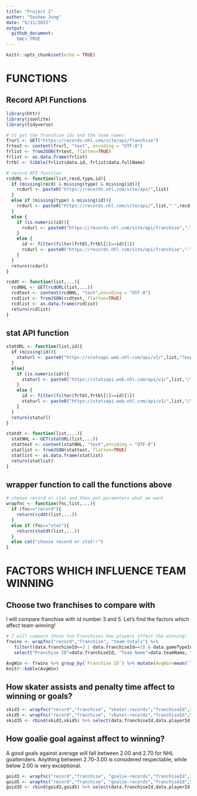 ```yaml
---
title: "Project I"
author: "Soohee Jung"
date: "6/11/2021"
output:
  github_document:
    toc: TRUE
---
```


```r
knitr::opts_chunk$set(echo = TRUE)
```

# FUNCTIONS  
## Record API Functions  

```r
library(httr)
library(jsonlite)
library(tidyverse)

# to get the franchise ids and the team names
frurl <- GET("https://records.nhl.com/site/api/franchise")
frtext <- content(frurl, "text", encoding = "UTF-8")
frlist <- fromJSON(frtext, flatten=TRUE)
frlist <- as.data.frame(frlist)
frtbl <- tibble(frlist$data.id, frlist$data.fullName)

# record API function
rcdURL <- function(list,recd,type,id){
  if (missing(recd) & missing(type) & missing(id)){
    rcdurl <- paste0("https://records.nhl.com/site/api/",list)
  }
  else if (missing(type) & missing(id)){
    rcdurl <- paste0("https://records.nhl.com/site/api/",list,"-",recd)
  }
  else {
    if (is.numeric(id)){
      rcdurl <- paste0("https://records.nhl.com/site/api/franchise","-",recd,"?cayenneExp=", type, "=", id)
    }
    else {
      id <- filter(filter(frtbl,frtbl[2]==id)[1])
      rcdurl <- paste0("https://records.nhl.com/site/api/franchise","-",recd,"?cayenneExp=", type, "=", id)
    }
  }
  return(rcdurl)
}

rcddt <- function(list,...){
  rcdNHL <- GET(rcdURL(list,...))
  rcdtext <- content(rcdNHL, "text",encoding = "UTF-8")
  rcdlist <- fromJSON(rcdtext, flatten=TRUE)
  rcdlist <- as.data.frame(rcdlist)
  return(rcdlist)
}
```

## stat API function  
```r
statURL <- function(list,id){
  if (missing(id)){
    staturl <- paste0("https://statsapi.web.nhl.com/api/v1/",list,"?expand=team.stats")
  }
  else{
    if (is.numeric(id)){
      staturl <- paste0("https://statsapi.web.nhl.com/api/v1/",list,"/",id,"?expand=team.stats")
    }
    else {
      id <- filter(filter(frtbl,frtbl[2]==id)[1])
      staturl <- paste0("https://statsapi.web.nhl.com/api/v1/",list,"/",id,"?expand=team.stats")
    }
  }
  return(staturl)
}

statdt <- function(list,...){
  statNHL <- GET(statURL(list,...))
  stattext <- content(statNHL, "text",encoding = "UTF-8")
  statlist <- fromJSON(stattext, flatten=TRUE)
  statlist <- as.data.frame(statlist)
  return(statlist)
}
```

## wrapper function to call the functions above  
```r
# choose record or stat and then put parameters what we want
wrapfnc <- function(fnc,list,...){
  if (fnc=="record"){
    return(rcddt(list,...))
  }
  else if (fnc=="stat"){
    return(statdt(list,...))
  }
  else cat("choose record or stat!!")
}
```

# FACTORS WHICH INFLUENCE TEAM WINNING  
## Choose two franchises to compare with  
I will compare franchise with id number 3 and 5. Let's find the factors which affect team winning!    
```r
# I will compare these two Franchises how players affect the winning!
frwins <- wrapfnc("record","franchise", "team-totals") %>%
   filter((data.franchiseId==3 | data.franchiseId==5) & data.gameTypeId==2) %>%
   select("Franchise ID"=data.franchiseId, "Team Name"=data.teamName, "Total Wins"=data.wins) 

AvgWin <- frwins %>% group_by(`Franchise ID`) %>% mutate(AvgWin=mean(`Total Wins`)) %>% distinct(`Franchise ID`, AvgWin)
knitr::kable(AvgWin)
```

## How skater assists and penalty time affect to winning or goals?  
```r
skid3 <- wrapfnc("record","franchise", "skater-records","franchiseId",3)
skid5 <- wrapfnc("record","franchise", "skater-records","franchiseId",5)
skid35 <- rbind(skid3,skid5) %>% select(data.franchiseId,data.playerId,data.assists,data.goals,data.penaltyMinutes)
```

## How goalie goal against affect to winning?  
A good goals against average will fall between 2.00 and 2.70 for NHL goaltenders. Anything between 2.70-3.00 is considered respectable, while below 2.00 is very exceptional.  
```r
goid3 <- wrapfnc("record","franchise", "goalie-records","franchiseId",3)
goid5 <- wrapfnc("record","franchise", "goalie-records","franchiseId",5)
goid35 <- rbind(goid3,goid5) %>% select(data.franchiseId,data.playerId,data.mostGoalsAgainstOneGame)
```